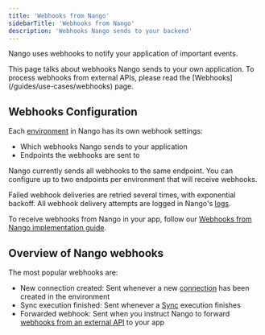 ```yaml
---
title: 'Webhooks from Nango'
sidebarTitle: 'Webhooks from Nango'
description: 'Webhooks Nango sends to your backend'
---
```


Nango uses webhooks to notify your application of important events.

<Info>
    This page talks about webhooks Nango sends to your own application.
    To process webhooks from external APIs, please read the [Webhooks](/guides/use-cases/webhooks) page.
</Info>

## Webhooks Configuration

Each [environment](/guides/platform/environments) in Nango has its own webhook settings:
- Which webhooks Nango sends to your application
- Endpoints the webhooks are sent to

Nango currently sends all webhooks to the same endpoint. You can configure up to two endpoints per environment that will receive webhooks.

Failed webhook deliveries are retried several times, with exponential backoff. All webhook delivery attempts are logged in Nango's [logs](/guides/platform/logs).

To receive webhooks from Nango in your app, follow our [Webhooks from Nango implementation guide](/implementation-guides/platform/webhooks-from-nango).

## Overview of Nango webhooks

The most popular webhooks are:
- New connection created: Sent whenever a new [connection](/guides/use-cases/api-auth#what-is-a-connection%3F) has been created in the environment
- Sync execution finished: Sent whenever a [Sync](/guides/use-cases/syncs) execution finishes
- Forwarded webhook: Sent when you instruct Nango to forward [webhooks from an external API](/guides/use-cases/webhooks) to your app

